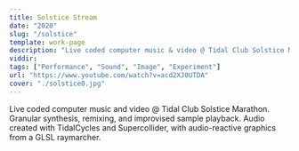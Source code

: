 ```yaml
---
title: Solstice Stream
date: "2020"
slug: "/solstice"
template: work-page
description: "Live coded computer music & video @ Tidal Club Solstice Marathon. Granular synthesis, remixing, & improvised sample playback."
viddir:
tags: ["Performance", "Sound", "Image", "Experiment"]
url: "https://www.youtube.com/watch?v=acd2XJ0UTDA"
cover: "./solstice0.jpg"
---
```


Live coded computer music and video @ Tidal Club Solstice Marathon. Granular synthesis, remixing, and improvised sample playback. Audio created with TidalCycles and Supercollider, with audio-reactive graphics from a GLSL raymarcher.
